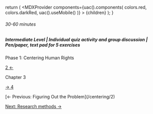 
  return (
    <MDXProvider
      components={uac().components(
        colors.red,
        colors.darkRed,
        uac().useMobile()
      )}
    >
      {children}
    </MDXProvider>
  );
}

[comment]: # "↓↓↓ Editable ↓↓↓"

###### 30-60 minutes

##### Intermediate Level | Individual quiz activity and group discussion | Pen/paper, text pad for 5 exercises

<ChapterInfo color={colors.red}>
Phase 1: Centering Human Rights

[2 ←](/centering/2)

Chapter 3

[→ 4](/research/4)

</ChapterInfo>

<CenteringUnderstandingHarm />

<ChapterFooterNav>
[← Previous: Figuring Out the Problem](/centering/2)

[Next: Research methods →](/research/4)

</ChapterFooterNav>
